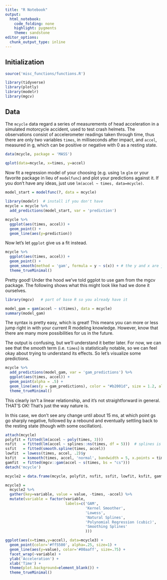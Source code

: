 ```yaml
---
title: "R Notebook"
output: 
  html_notebook: 
    code_folding: none
    highlight: pygments
    theme: sandstone
editor_options: 
  chunk_output_type: inline
---
```


## Initialization

```r
source('misc_functions/functions.R')
```

```r
library(tidyverse)
library(plotly)
library(modelr)
library(mgcv)
```

## Data

The `mcycle` data regard a series of measurements of head acceleration in a simulated motorcycle accident, used to test crash helmets. The observations consist of accelerometer readings taken through time, thus there are only two variables `times`, in milliseconds after impact, and `accel`, measured in g, which can be positive or negative with 0 as a resting state.

```r
data(mcycle, package = 'MASS')

qplot(data=mcycle, x=times, y=accel)
```

Now fit a regression model of your choosing (e.g. using `lm` `glm` or your favorite package in lieu of `modelfunc`) and plot your predictions against it.  If you don't have any ideas, just use `lm(accel ~ times, data=mcycle)`.

```r
model_start = modelfunc(?, data = mcycle)
  
library(modelr)  # install if you don't have
mcycle = mcycle %>% 
  add_predictions(model_start, var = 'prediction')

mcycle %>% 
  ggplot(aes(times, accel)) +
  geom_point() +
  geom_line(aes(y=prediction))
```

Now let's let `ggplot` give us a fit instead.

```r
mcycle %>% 
  ggplot(aes(times, accel)) +
  geom_point() + 
  geom_smooth(method = 'gam', formula = y ~ s(x)) + # the y and x are just generic names for the axes
  theme_trueMinimal()
```

Pretty good!  Under the hood we've told ggplot to use gam from the mgcv package.  The following shows what this might look like had we done it ourselves.

```r
library(mgcv)   # part of base R so you already have it

model_gam = gam(accel ~ s(times), data = mcycle)
summary(model_gam)
```

The syntax is pretty easy, which is great!  This means you can more or less jump right in with your current R modeling knowledge.  However, know that there are many more possibilities for us in the future.

The output is confusing, but we'll understand it better later.  For now, we can see that the *smooth* term (i.e. `times`) is statistically notable, so we can feel okay about trying to understand its effects.  So let's visualize some predictions.


```r
mcycle %>% 
  add_predictions(model_gam, var = 'gam_predictions') %>% 
  ggplot(aes(times, accel)) +
  geom_point(alpha = .5) + 
  geom_line(aes(y = gam_predictions), color = "#b2001d", size = 1.2, alpha = .5) +
  theme_trueMinimal()
```


This clearly isn't a linear relationship, and it's not straightforward in general.  THAT'S OK! That's just the way nature is.  

In this case, we don't see any change until about 15 ms, at which point gs go sharply negative, followed by a rebound and eventually settling back to the resting state (though with some oscillation).  


```r
attach(mcycle)
polyfit = fitted(lm(accel ~ poly(times, 3)))
nsfit   = fitted(lm(accel ~ splines::ns(times, df = 5)))  # splines is part of base R
ssfit   = fitted(smooth.spline(times, accel))
lowfit  = lowess(times, accel, .2)$y
ksfit   = ksmooth(times, accel, 'normal', bandwidth = 5, x.points = times)$y
gamfit  = fitted(mgcv::gam(accel ~ s(times, bs = "cs")))
detach('mcycle')

mcycle2 = data.frame(mcycle, polyfit, nsfit, ssfit, lowfit, ksfit, gamfit)

mcycle3 = 
  mcycle2 %>% 
  gather(key=variable, value = value, -times, -accel) %>% 
  mutate(variable = factor(variable, 
                           labels=c('GAM', 
                                    'Kernel Smoother', 
                                    'Lowess', 
                                    'Natural Splines', 
                                    'Polynomial Regression (cubic)', 
                                    'Smoothing Splines'
                                    )))

ggplot(aes(x=times,y=accel), data=mcycle3) + 
  geom_point(color='#ff5500', alpha=.25, size=1) + 
  geom_line(aes(y=value), color='#00aaff', size=.75) +
  facet_wrap(~variable) +
  ylab('Acceleration') +
  xlab('Time') +
  theme(plot.background=element_blank()) +
  theme_trueMinimal()

```

